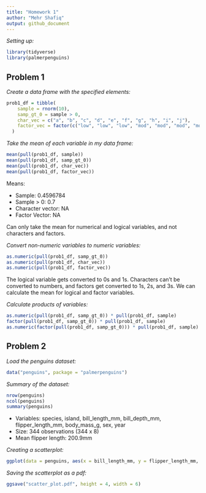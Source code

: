```yaml
---
title: "Homework 1"
author: "Mehr Shafiq"
output: github_document
---
```


*Setting up:*

```r
library(tidyverse)
library(palmerpenguins)
```

## Problem 1


*Create a data frame with the specified elements:*

```r
prob1_df = tibble(
    sample = rnorm(10),
    samp_gt_0 = sample > 0,
    char_vec = c("a", "b", "c", "d", "e", "f", "g", "h", "i", "j"),
    factor_vec = factor(c("low", "low", "low", "mod", "mod", "mod", "mod", "high", "high", "high"))
  ) 
```

*Take the mean of each variable in my data frame:*

```r
mean(pull(prob1_df, sample))
mean(pull(prob1_df, samp_gt_0))
mean(pull(prob1_df, char_vec))
mean(pull(prob1_df, factor_vec))
```
Means:

*   Sample: 0.4596784
*   Sample > 0: 0.7
*   Character vector: NA
*   Factor Vector: NA

Can only take the mean for numerical and logical variables, and not characters and factors. 

*Convert non-numeric variables to numeric variables:*

```r
as.numeric(pull(prob1_df, samp_gt_0))
as.numeric(pull(prob1_df, char_vec))
as.numeric(pull(prob1_df, factor_vec))
```
The logical variable gets converted to 0s and 1s. Characters can't be converted to numbers, and factors get converted to 1s, 2s, and 3s. We can calculate the mean for logical and factor variables. 

*Calculate products of variables:*

```r
as.numeric(pull(prob1_df, samp_gt_0)) * pull(prob1_df, sample)
factor(pull(prob1_df, samp_gt_0)) * pull(prob1_df, sample)
as.numeric(factor(pull(prob1_df, samp_gt_0))) * pull(prob1_df, sample)
```

## Problem 2

*Load the penguins dataset:*

```r
data("penguins", package = "palmerpenguins")
```
*Summary of the dataset:*

```r
nrow(penguins)
ncol(penguins)
summary(penguins)
```
*   Variables: species, island, bill_length_mm, bill_depth_mm, flipper_length_mm, body_mass_g, sex, year
*   Size: 344 observations (344 x 8)
*   Mean flipper length: 200.9mm

*Creating a scatterplot:*

```r
ggplot(data = penguins, aes(x = bill_length_mm, y = flipper_length_mm, color = species)) + geom_point()
```
*Saving the scatterplot as a pdf:*

```r
ggsave("scatter_plot.pdf", height = 4, width = 6)
```


